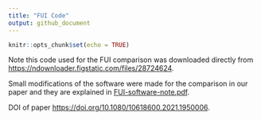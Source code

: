 ```yaml
---
title: "FUI Code"
output: github_document
---
```


```r
knitr::opts_chunk$set(echo = TRUE)
```

Note this code used for the FUI comparison was downloaded directly from [https://ndownloader.figstatic.com/files/28724624](https://ndownloader.figstatic.com/files/28724624). 

Small modifications of the software were made for the comparison in our paper and they are explained in [FUI-software-note.pdf](FUI-software-note.pdf).

DOI of paper [https://doi.org/10.1080/10618600.2021.1950006](https://doi.org/10.1080/10618600.2021.1950006).

